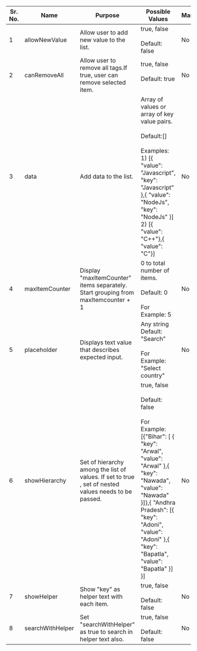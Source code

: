 
|Sr. No.   |  Name | Purpose   | Possible Values  |Mandatory|
|---|---|---|---|---|
| 1  | allowNewValue  | Allow user to add new value to the list. |true, false<br/><br/> Default: false |No|
| 2  | canRemoveAll  | Allow user to remove all tags.If true, user can remove selected item.|true, false<br/><br/> Default: true<br/><br/> |No|
| 3  | data | Add data to the list.|Array of values or array of key value pairs.<br/><br/>Default:[]<br/><br/>Examples:<br/>1)  [{ "value": "Javascript", "key": "Javascript" },{ "value": "NodeJs", "key": "NodeJs" }]<br/>2) [{ "value": "C++"},{ "value": "C"}]|No|
| 4  | maxItemCounter  | Display "maxItemCounter" items separately. Start grouping from maxItemcounter + 1 |0 to total number of items.<br/><br/>  Default: 0<br/><br/>For Example: 5 |No|
| 5  |  placeholder | Displays text value that describes expected input.  |Any string Default: "Search"<br/><br/>For Example: "Select country"|No|
| 6  | showHierarchy  | Set of hierarchy among the list of values. If set to true , set of nested values needs to be passed. |true, false<br/><br/> Default: false<br/><br/>For Example:<br/>[{"Bihar": [ { "key": "Arwal", "value": "Arwal" },{ "key": "Nawada", "value": "Nawada" }]},{ "Andhra Pradesh": [{ "key": "Adoni", "value": "Adoni" },{ "key": "Bapatla", "value": "Bapatla" }] }]|No|
| 7  | showHelper |Show "key" as helper text with each item. |true, false<br/><br/> Default: false |No|
| 8  | searchWithHelper |Set "searchWithHelper" as true to search in helper text also.|true, false<br/><br/> Default: false |No|